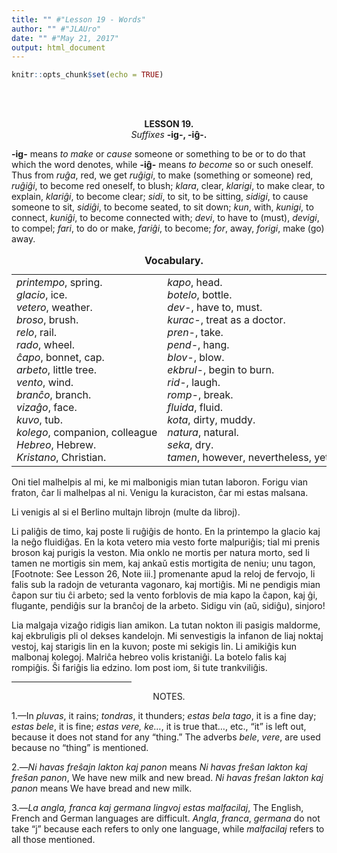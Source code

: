 ```yaml
---
title: "" #"Lesson 19 - Words"
author: "" #"JLAUro"
date: "" #"May 21, 2017"
output: html_document
---
```


```r
knitr::opts_chunk$set(echo = TRUE)
```

<br/><br/>

<!-- =============================046.png============================ -->
<center><b>LESSON 19.</b></center>

<center><i>Suffixes</i> <b>-ig-, -i&#285;-.</b></center>

<p><b>-ig-</b> means <i>to make</i> or <i>cause</i> someone or
something to be or to do that which the word denotes, while
<b>-i&#285;-</b> means <i>to become</i> so or such oneself. Thus
from <i>ru&#285;a</i>, red, we get <i>ru&#285;igi</i>, to make
(something or someone) red, <i>ru&#285;i&#285;i</i>, to become
red oneself, to blush; <i>klara</i>, clear, <i>klarigi</i>, to
make clear, to explain, <i>klari&#285;i</i>, to become clear;
<i>sidi</i>, to sit, to be sitting, <i>sidigi</i>, to cause
someone to sit, <i>sidi&#285;i</i>, to become seated, to sit
down; <i>kun</i>, with, <i>kunigi</i>, to connect,
<i>kuni&#285;i</i>, to become connected with; <i>devi</i>, to
have to (must), <i>devigi</i>, to compel; <i>fari</i>, to do or
make, <i>fari&#285;i</i>, to become; <i>for</i>, away,
<i>forigi</i>, make (go) away.</p>

<center>
<table cellspacing="8">
<caption><b>Vocabulary.</b></caption>

<tr>
<td nowrap valign="top"><i>printempo</i>, spring.<br>
 <i>glacio</i>, ice.<br>
 <i>vetero</i>, weather.<br>
 <i>broso</i>, brush.<br>
 <i>relo</i>, rail.<br>
 <i>rado</i>, wheel.<br>
 <i>&#265;apo</i>, bonnet, cap.<br>
 <i>arbeto</i>, little tree.<br>
 <i>vento</i>, wind.<br>
 <i>bran&#265;o</i>, branch.<br>
 <i>viza&#285;o</i>, face.<br>
 <i>kuvo</i>, tub.<br>
 <i>kolego</i>, companion, colleague<br>
 <i>Hebreo</i>, Hebrew.<br>
 <i>Kristano</i>, Christian.</td>
<td nowrap valign="top"><i>kapo</i>, head.<br>
 <i>botelo</i>, bottle.<br>
 <i>dev-</i>, have to, must.<br>
 <i>kurac-</i>, treat as a doctor.<br>
 <i>pren-</i>, take.<br>
 <i>pend-</i>, hang.<br>
 <i>blov-</i>, blow.<br>
 <i>ekbrul-</i>, begin to burn.<br>
 <i>rid-</i>, laugh.<br>
 <i>romp-</i>, break.<br>
 <i>fluida</i>, fluid.<br>
 <i>kota</i>, dirty, muddy.<br>
 <i>natura</i>, natural.<br>
 <i>seka</i>, dry.<br>
 <i>tamen</i>, however, nevertheless, yet.</td>
</tr>
</table>
</center>

<p>Oni tiel malhelpis al mi, ke mi malbonigis mian tutan laboron.
Forigu vian fraton, &#265;ar li malhelpas al ni. Venigu la
kuraciston, &#265;ar mi estas malsana.</p>

<!-- =============================047.png============================ -->
<p>Li venigis al si el Berlino multajn librojn (multe da
libroj).</p>

<p>Li pali&#285;is de timo, kaj poste li ru&#285;i&#285;is de
honto. En la printempo la glacio kaj la ne&#285;o fluidi&#285;as.
En la kota vetero mia vesto forte malpuri&#285;is; tial mi prenis
broson kaj purigis la veston. Mia onklo ne mortis per natura
morto, sed li tamen ne mortigis sin mem, kaj anka&#365; estis
mortigita de neniu; unu tagon, [Footnote: See Lesson 26, Note
iii.] promenante apud la reloj de fervojo, li falis sub la radojn
de veturanta vagonaro, kaj morti&#285;is. Mi ne pendigis mian
&#265;apon sur tiu &#265;i arbeto; sed la vento forblovis de mia
kapo la &#265;apon, kaj &#285;i, flugante, pendi&#285;is sur la
bran&#265;oj de la arbeto. Sidigu vin (a&#365;, sidi&#285;u),
sinjoro!</p>

<p>Lia malgaja viza&#285;o ridigis lian amikon. La tutan nokton
ili pasigis maldorme, kaj ekbruligis pli ol dekses kandelojn. Mi
senvestigis la infanon de liaj noktaj vestoj, kaj starigis lin en
la kuvon; poste mi sekigis lin. Li amiki&#285;is kun malbonaj
kolegoj. Malri&#265;a hebreo volis kristani&#285;i. La botelo
falis kaj rompi&#285;is. &#348;i fari&#285;is lia edzino. Iom
post iom, &#349;i tute trankvili&#285;is.</p>

<hr align="center" width="38%">
<center>NOTES.</center>

<p>1.&mdash;In <i>pluvas</i>, it rains; <i>tondras</i>, it
thunders; <i>estas bela tago</i>, it is a fine day; <i>estas
bele</i>, it is fine; <i>estas vere, ke...</i>, it is true
that..., etc., "it" is left out, because it does not stand for
any "thing." The adverbs <i>bele</i>, <i>vere</i>, are used
because no "thing" is mentioned.</p>

<p>2.&mdash;<i>Ni havas fre&#349;ajn lakton kaj panon</i> means
<i>Ni havas fre&#349;an lakton kaj fre&#349;an panon</i>, We have
new milk and new bread. <i>Ni havas fre&#349;an lakton kaj
panon</i> means We have bread and new milk.</p>

<p>3.&mdash;<i>La angla, franca kaj germana lingvoj estas
malfacilaj</i>, The English, French and German languages are
difficult. <i>Angla</i>, <i>franca</i>, <i>germana</i> do not
take "j" because each refers to only one language, while
<i>malfacilaj</i> refers to all those mentioned.</p>
